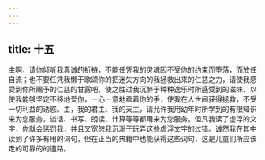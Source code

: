 ```yaml
---
---
---
```

title: 十五
---

主啊，请你倾听我真诚的祈祷，不能任凭我的灵魂因不受你的约束而堕落，而放任自流；也不要任凭我懒于歌颂你的把迷失方向的我拯救出来的仁慈之力，请使我感受到你所赐予的仁慈的甘露吧，使之胜过我沉醉于种种逸乐时所感受到的滋味，以使我能够坚定不移地爱你，一心一意地牵着你的手，使我在人世间获得拯救，不受一切利益的诱惑。主，我的君主、我的天主，请允许我用幼年时所学到的有限知识来为您服务，谈话、书写、朗读、计算等等都用来为您服务。但凡我读了虚浮的文字，你就会惩罚我，并且又宽恕我沉溺于玩弄这些虚浮文字的过错。诚然我在其中读到了许多有用的词句，但在正当的典籍中也能获得这些词句，这是儿童们所应该走的可靠的的道路。